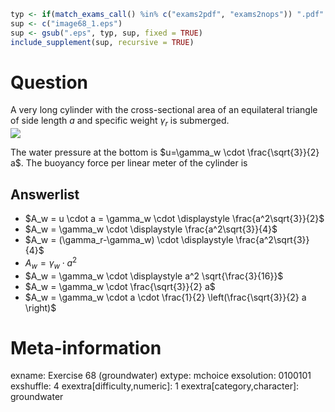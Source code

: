 ```r
typ <- if(match_exams_call() %in% c("exams2pdf", "exams2nops")) ".pdf" else ".svg"
sup <- c("image68_1.eps")
sup <- gsub(".eps", typ, sup, fixed = TRUE)
include_supplement(sup, recursive = TRUE)
```

Question
========
A very long cylinder with the cross-sectional area of an equilateral
triangle of side length $a$ and specific weight $\gamma_r$ is submerged. 
\
![](image68_1`r typ`)

The water pressure at the bottom is $u=\gamma_w \cdot \frac{\sqrt{3}}{2} a$.
The buoyancy force per linear meter of the cylinder is 

Answerlist
----------
* $A_w = u \cdot a = \gamma_w \cdot \displaystyle \frac{a^2\sqrt{3}}{2}$
* $A_w = \gamma_w \cdot \displaystyle \frac{a^2\sqrt{3}}{4}$
* $A_w = (\gamma_r-\gamma_w) \cdot \displaystyle \frac{a^2\sqrt{3}}{4}$
* $A_w = \gamma_w \cdot a^2$
* $A_w = \gamma_w \cdot \displaystyle  a^2 \sqrt{\frac{3}{16}}$
* $A_w = \gamma_w \cdot \frac{\sqrt{3}}{2} a$
* $A_w = \gamma_w \cdot a \cdot \frac{1}{2} \left(\frac{\sqrt{3}}{2} a \right)$  

Meta-information
================
exname: Exercise 68 (groundwater)
extype: mchoice
exsolution: 0100101
exshuffle: 4
exextra[difficulty,numeric]: 1
exextra[category,character]: groundwater
